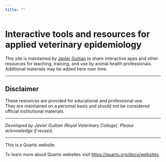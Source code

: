 ---
title: ""
---

# Interactive tools and resources for applied veterinary epidemiology

This site is maintained by [Javier Guitian](https://www.rvc.ac.uk/about/our-people/javier-guitian) to share interactive apps and other resources for teaching, training, and use by animal health professionals. Additional materials may be added here over time.

---

## Disclaimer
These resources are provided for educational and professional use.  
They are maintained on a personal basis and should not be considered official institutional materials.

---

*Developed by Javier Guitian (Royal Veterinary College). Please acknowledge if reused.*


---

This is a Quarto website.

To learn more about Quarto websites visit <https://quarto.org/docs/websites>.

```{}
```
